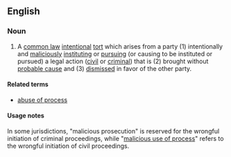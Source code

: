 ==English==
===Noun===
{{wikipedia}}
{{en-noun|sg=[[malicious]] [[prosecution]]|-}}
# A [[common law]] [[intentional]] [[tort]] which arises from a party (1) intentionally and [[malicious]]ly [[institute|instituting]] or [[pursue|pursuing]] (or causing to be instituted or pursued) a legal action ([[civil]] or [[criminal]]) that is (2) brought without [[probable cause]] and (3) [[dismiss]]ed in favor of the other party.

====Related terms====
*[[abuse of process]]

====Usage notes====
In some jurisdictions, "malicious prosecution" is reserved for the wrongful initiation of criminal proceedings, while "[[malicious use of process]]" refers to the wrongful initiation of civil proceedings.
